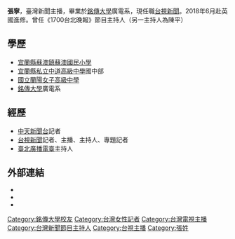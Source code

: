 {{blpunsourced|time=2016-09-24T14:49:31+00:00}}
{{主播資訊
| 主播頭銜     = [[台視新聞|台視新聞]]主播
| 主播姓名     = 張寧
| 主播英文名字 =
| 主播出生年分 = 
| 主播出生日期 = {{birth_date_and_age|1988|9|24}}
| 星座         = 天秤
| 主播逝世年分 = 
| 主播逝世日期 = 
| 主播照片檔案 =
| 國籍         = {{ROC}}
| 民族         = [[漢族|漢族]]
| 籍貫         = 
| 出生地       = {{ROC}}[[宜蘭縣|宜蘭縣]]
| 逝世地       = 
| 最高學歷     = [[銘傳大學|銘傳大學]]廣電系
| 暱稱         = 寧主播
| 綽號         = 
| 血型         = AB
| 婚姻狀況     = 未婚
| 配偶         = 
| 信仰宗教     = 
| 官方網站     =  
| 備註         =
|}}

'''張寧'''{{BD|1988年|9月24日}}，臺灣新聞主播，畢業於[[銘傳大學|銘傳大學]]廣電系，現任職[[台視新聞|台視新聞]]。2018年6月赴英國進修。曾任《1700台北晚報》節目主持人（另一主持人為陳平）

==學歷==
*[[宜蘭縣蘇澳鎮蘇澳國民小學|宜蘭縣蘇澳鎮蘇澳國民小學]]
*[[宜蘭縣私立中道高級中學|宜蘭縣私立中道高級中學]]國中部
*[[國立蘭陽女子高級中學|國立蘭陽女子高級中學]]
*[[銘傳大學|銘傳大學]]廣電系

==經歷==
*[[中天新聞台|中天新聞台]]記者
*[[台視新聞|台視新聞]]記者、主播、主持人、專題記者
*[[臺北廣播電臺|臺北廣播電臺]]主持人

==外部連結==
*{{facebook|ChangNing88|張寧}}
*{{Instagram|_ninghow_}}
*{{YouTube|channel=UCaUBCV22IHCSGOsoGBHi1_A|主播黑白玩}}

[[Category:銘傳大學校友|Category:銘傳大學校友]]
[[Category:台灣女性記者|Category:台灣女性記者]]
[[Category:台灣電視主播|Category:台灣電視主播]]
[[Category:台灣新聞節目主持人|Category:台灣新聞節目主持人]]
[[Category:台視主播|Category:台視主播]]
[[Category:張姓|Category:張姓]]